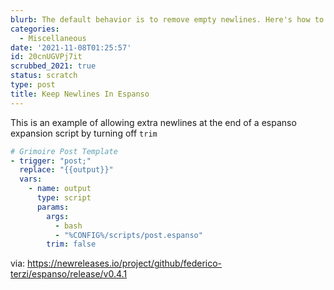 ```yaml
---
blurb: The default behavior is to remove empty newlines. Here's how to keep them.
categories:
  - Miscellaneous
date: '2021-11-08T01:25:57'
id: 20cnUGVPj7it
scrubbed_2021: true
status: scratch
type: post
title: Keep Newlines In Espanso
---
```


This is an example of allowing extra newlines at the end of a espanso expansion script by turning off `trim`


```yaml
# Grimoire Post Template
- trigger: "post;"
  replace: "{{output}}"
  vars:
    - name: output
      type: script 
      params:
        args:
          - bash
          - "%CONFIG%/scripts/post.espanso"
        trim: false
```

via: https://newreleases.io/project/github/federico-terzi/espanso/release/v0.4.1


